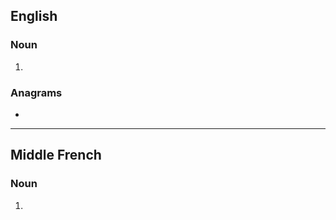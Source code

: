 {{also|Stiles}}
==English==

===Noun===
{{head|en|noun form}}

# {{plural of|en|stile}}

===Anagrams===
* {{anagrams|en|a=eilsst|Leists|Steils|e-lists|islets|istles|sliest|slites}}

----

==Middle French==

===Noun===
{{head|frm|noun form|g=m}}

# {{plural of|frm|stile}}